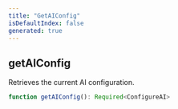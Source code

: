 ```yaml
---
title: "GetAIConfig"
isDefaultIndex: false
generated: true
---
```



<!-- This file was generated from the CommandKit source. Do not modify. Instead, re-run the "docgen" script -->


## getAIConfig

<GenerationInfo sourceFile="packages/ai/src/configure.ts" sourceLine="119" packageName="@commandkit/ai" />

Retrieves the current AI configuration.

```ts title="Signature"
function getAIConfig(): Required<ConfigureAI>
```
